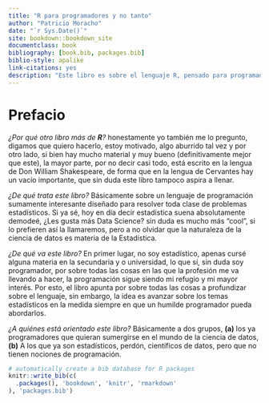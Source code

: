 ```yaml
--- 
title: "R para programadores y no tanto"
author: "Patricio Moracho"
date: "`r Sys.Date()`"
site: bookdown::bookdown_site
documentclass: book
bibliography: [book.bib, packages.bib]
biblio-style: apalike
link-citations: yes
description: "Este libro es sobre el lenguaje R, pensado para programadores, para los que ya lo son y para los que están empezando."
---
```


# Prefacio

_¿Por qué otro libro más de **R**?_ honestamente yo también me lo pregunto, digamos que quiero hacerlo, estoy motivado, algo aburrido tal vez y por otro lado, si bien hay mucho material y muy bueno (definitivamente mejor que este), la mayor parte, por no decir casi todo, está escrito en la lengua de Don William Shakespeare, de forma que en la lengua de Cervantes hay un vacío importante, que sin duda este libro tampoco aspira a llenar.

_¿De qué trata este libro?_ Básicamente sobre un lenguaje de programación sumamente interesante diseñado para resolver toda clase de problemas estadísticos. Si ya sé, hoy en día decir estadística suena absolutamente demodeé, ¿Les gusta más Data Science? sin duda es mucho más "cool", si lo prefieren así la llamaremos, pero a no olvidar que la naturaleza de la ciencia de datos es materia de la Estadística. 

_¿De qué va este libro?_ En primer lugar, no soy estadístico, apenas cursé alguna materia en la secundaria y o universidad, lo que sí, sin duda soy programador, por sobre todas las cosas en las que la profesión me va llevando a hacer, la programación sigue siendo mi refugio y mi mayor interés. Por esto, el libro apunta por sobre todas las cosas a profundizar sobre el lenguaje, sin embargo, la idea es avanzar sobre los temas estadísticos en la medida siempre en que un humilde programador pueda abordarlos. 

_¿A quiénes está orientado este libro?_ Básicamente a dos grupos, **(a)** los ya programadores que quieran sumergirse en el mundo de la ciencia de datos, **(b)** A los que ya son estadísticos, perdón, científicos de datos, pero que no tienen nociones de programación.

```r
# automatically create a bib database for R packages
knitr::write_bib(c(
  .packages(), 'bookdown', 'knitr', 'rmarkdown'
), 'packages.bib')
```
